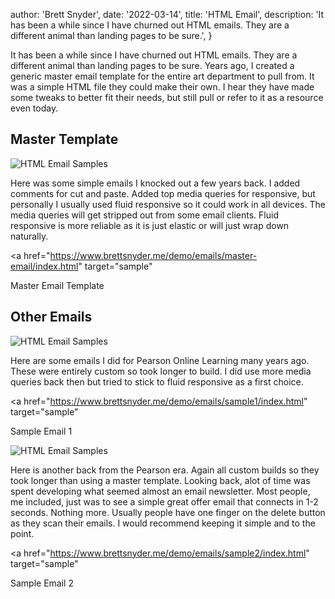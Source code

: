 
  author: 'Brett Snyder',
  date: '2022-03-14',
  title: 'HTML Email',
  description:
    'It has been a while since I have churned out HTML emails. They are a different animal than landing pages to be sure.',
}


It has been a while since I have churned out HTML emails. They are a different animal than landing pages to be sure. Years ago, I created a generic master email template for the entire art department to pull from. It was a simple HTML file they could make their own. I hear they have made some tweaks to better fit their needs, but still pull or refer to it as a resource even today.

## Master Template

<Image src={email1} alt="HTML Email Samples" title="" />

Here was some simple emails I knocked out a few years back. I added comments for cut and paste. Added top media queries for responsive, but personally I usually used fluid responsive so it could work in all devices. The media queries will get stripped out from some email clients. Fluid responsive is more reliable as it is just elastic or will just wrap down naturally.

<a
  href="https://www.brettsnyder.me/demo/emails/master-email/index.html"
  target="sample"
>
  Master Email Template
</a>

## Other Emails

<Image src={email2} alt="HTML Email Samples" title="" />

Here are some emails I did for Pearson Online Learning many years ago. These were entirely custom so took longer to build. I did use more media queries back then but tried to stick to fluid responsive as a first choice.

<a
  href="https://www.brettsnyder.me/demo/emails/sample1/index.html"
  target="sample"
>
  Sample Email 1
</a>

<Image src={email3} alt="HTML Email Samples" title="" />

Here is another back from the Pearson era. Again all custom builds so they took longer than using a master template. Looking back, alot of time was spent developing what seemed almost an email newsletter. Most people, me included, just was to see a simple great offer email that connects in 1-2 seconds. Nothing more. Usually people have one finger on the delete button as they scan their emails. I would recommend keeping it simple and to the point.

<a
  href="https://www.brettsnyder.me/demo/emails/sample2/index.html"
  target="sample"
>
  Sample Email 2
</a>
